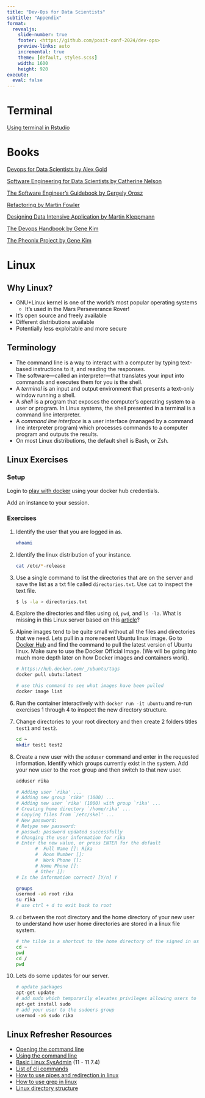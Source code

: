 ```yaml
---
title: "Dev-Ops for Data Scientists"
subtitle: "Appendix"
format: 
  revealjs:
    slide-number: true
    footer: <https://github.com/posit-conf-2024/dev-ops>
    preview-links: auto
    incremental: true
    theme: [default, styles.scss]
    width: 1600
    height: 920
execute: 
  eval: false
---
```


# Terminal

[Using terminal in Rstudio](https://support.posit.co/hc/en-us/articles/115010737148-Using-the-RStudio-Terminal-in-the-RStudio-IDE)

# Books

[Devops for Data Scientists by Alex Gold](https://duckduckgo.com/?q=Devops+for+Data+Scientists+by+Alex+Gold&atb=v368-1&ia=web)

[Software Engineering for Data Scientists by Catherine Nelson](https://www.oreilly.com/library/view/software-engineering-for/9781098136192/)

[The Software Engineer's Guidebook by Gergely Orosz](https://www.amazon.com/Software-Engineers-Guidebook-Navigating-positions/dp/908338182X)

[Refactoring by Martin Fowler](https://www.amazon.com/Refactoring-Improving-Existing-Addison-Wesley-Signature/dp/0134757599/ref=sr_1_1?crid=3EX7ZV7R4TKDD&dib=eyJ2IjoiMSJ9.giuVwdwHU2vV4jZdEOG42K156Rd4xYc5RwAw_jn1t3p_jueP0VtiDXxo8LAk-_rM4UCjlbK7972UOccnHIBZ_nsxT6DspQuLKsR7UU2WDN1KZxWcuK0P_xM0HAmgsOgE5oUQETMGWKauva3xY6gMWlFecGWhoKDkkJP-AAGFyqo27fq32I0JUGwhvHqSPVbTJ5uJmd-ha4ufODIuqRk_7_znNm2NHCx88ee8hUe-TZI.opkgauCXux00G0FvBD1sQYTatEiNZIzOufbkem5DVQY&dib_tag=se&keywords=martin+fowler&qid=1723271573&s=books&sprefix=martin+fowler%2Cstripbooks%2C137&sr=1-1)

[Designing Data Intensive Application by Martin Kleppmann](https://www.amazon.com/Designing-Data-Intensive-Applications-Reliable-Maintainable/dp/1449373321/ref=sr_1_1?crid=39OK9MKBPYBJW&dib=eyJ2IjoiMSJ9.i1bUGZK7N-KyWM2sQR7-B5A2Dnm9xPY5y50567s-YrPeT1SIT1UVdflLBXkStgPglnpOUmpRnOW0sL-b1-QsCmce3FB7suyPQDTm4I7JCVmY0fTLdPHSb6Tr16KEpjqsKKdiUwL3CVPgzKUTUiHSEv06sXbtg3zmWoFzIE8QDkXdxtfbWi9wNLaGXGZkl1WkylYy54qBJNAH7NT70w5QPPqrRc7f3r9-Y6hVkBohhaE.mTVuh0DoZ3O_hZ4_fGQC-g_xKr2WKqoqUB8QwoheytM&dib_tag=se&keywords=designing+data-intensive+applications&qid=1723271606&s=books&sprefix=designing+da%2Cstripbooks%2C135&sr=1-1)

[The Devops Handbook by Gene Kim](https://www.amazon.com/DevOps-Handbook-World-Class-Reliability-Organizations-ebook/dp/B09G2GS39R/ref=sr_1_1?crid=ZX3NBIGLT7HF&dib=eyJ2IjoiMSJ9.tU_xGHE5-CQjKnzx0OYS3gcb_iQ7kQZGesovaR08fVEVD8O0-aEkpMto67C_wq8iqr9P5alKZZ4V7Cpfg3RUzWAd74-5qXHMJn55LFoZiKE8pYUnI_PY15J4nW6QQnF1LWUCWltMlfuwAjLIwECvb2g6R0ByxZxfN7g2JETEfCYaj3noIoIG_ULTXP_tSyHGX5wbf-G6ibcBQaZRW9Lq6tSLrwNwgI0QjXmzu1yYm-Q.60X0uYX3EBjN_Iq0x33E_c5PAT2Resg_ylQ4IS0Kpl4&dib_tag=se&keywords=devops&qid=1723271643&s=books&sprefix=devop%2Cstripbooks%2C135&sr=1-1)

[The Pheonix Project by Gene Kim](https://www.amazon.com/The-Phoenix-Project-audiobook/dp/B00VATFAMI/ref=sr_1_3?crid=ZX3NBIGLT7HF&dib=eyJ2IjoiMSJ9.tU_xGHE5-CQjKnzx0OYS3gcb_iQ7kQZGesovaR08fVEVD8O0-aEkpMto67C_wq8iqr9P5alKZZ4V7Cpfg3RUzWAd74-5qXHMJn55LFoZiKE8pYUnI_PY15J4nW6QQnF1LWUCWltMlfuwAjLIwECvb2g6R0ByxZxfN7g2JETEfCYaj3noIoIG_ULTXP_tSyHGX5wbf-G6ibcBQaZRW9Lq6tSLrwNwgI0QjXmzu1yYm-Q.60X0uYX3EBjN_Iq0x33E_c5PAT2Resg_ylQ4IS0Kpl4&dib_tag=se&keywords=devops&qid=1723271643&s=books&sprefix=devop%2Cstripbooks%2C135&sr=1-3)

# Linux

## Why Linux?

-   GNU+Linux kernel is one of the world's most popular operating systems
    -   It's used in the Mars Perseverance Rover!
-   It's open source and freely available
-   Different distributions available
-   Potentially less exploitable and more secure

## Terminology

-   The command line is a way to interact with a computer by typing text-based instructions to it, and reading the responses.
-   The software---called an interpreter---that translates your input into commands and executes them for you is the shell.
-   A *terminal* is an input and output environment that presents a text-only window running a shell.
-   A *shell* is a program that exposes the computer's operating system to a user or program. In Linux systems, the shell presented in a terminal is a command line interpreter.
-   A *command line interface* is a user interface (managed by a command line interpreter program) which processes commands to a computer program and outputs the results.
-   On most Linux distributions, the default shell is Bash, or Zsh.

## Linux Exercises

### Setup

Login to [play with docker](https://labs.play-with-docker.com/) using your docker hub credentials.

Add an instance to your session.

### Exercises

1.  Identify the user that you are logged in as.

    ```bash
    whoami
    ```

2.  Identify the linux distribution of your instance.

    ```bash
    cat /etc/*-release
    ```

3.  Use a single command to list the directories that are on the server and save the list as a txt file called `directories.txt`. Use `cat` to inspect the text file.

    ```bash
    $ ls -la > directories.txt
    ```

4.  Explore the directories and files using `cd`, `pwd`, and `ls -la`. What is missing in this Linux server based on this [article](https://www.howtogeek.com/117435/htg-explains-the-linux-directory-structure-explained/)?

5.  Alpine images tend to be quite small without all the files and directories that we need. Lets pull in a more recent Ubuntu linux image. Go to [Docker Hub](hub.docker.com) and find the command to pull the latest version of Ubuntu linux. Make sure to use the Docker Official Image. (We will be going into much more depth later on how Docker images and containers work).

    ```bash
    # https://hub.docker.com/_/ubuntu/tags
    docker pull ubutu:latest

    # use this command to see what images have been pulled
    docker image list 
    ```

6.  Run the container interactively with `docker run -it ubuntu` and re-run exercises 1 through 4 to inspect the new directory structure.

7.  Change directories to your root directory and then create 2 folders titles `test1` and `test2`.

    ```bash
    cd ~
    mkdir test1 test2
    ```

8.  Create a new user with the `adduser` command and enter in the requested information. Identify which groups currently exist in the system. Add your new user to the `root` group and then switch to that new user.

    ```bash
    adduser rika

    # Adding user `rika' ...
    # Adding new group `rika' (1000) ...
    # Adding new user `rika' (1000) with group `rika' ...
    # Creating home directory `/home/rika' ...
    # Copying files from `/etc/skel' ...
    # New password: 
    # Retype new password: 
    # passwd: password updated successfully
    # Changing the user information for rika
    # Enter the new value, or press ENTER for the default
           #  Full Name []: Rika
           #  Room Number []: 
           #  Work Phone []: 
           # Home Phone []: 
           # Other []: 
    # Is the information correct? [Y/n] Y

    groups
    usermod -aG root rika 
    su rika
    # use ctrl + d to exit back to root

    ```

9.  `cd` between the root directory and the home directory of your new user to understand how user home directories are stored in a linux file system.

    ```bash
    # the tilde is a shortcut to the home directory of the signed in user
    cd ~ 
    pwd
    cd /
    pwd
    ```

10. Lets do some updates for our server.

    ```bash
    # update packages
    apt-get update
    # add sudo which temporarily elevates privileges allowing users to complete sensitive tasks without logging in as the root user
    apt-get install sudo
    # add your user to the sudoers group
    usermod -aG sudo rika
    ```

## Linux Refresher Resources

-   [Opening the command line](https://do4ds.com/chapters/sec2/2-1-cmd-line.html)
-   [Using the command line](https://do4ds.com/chapters/sec2/2-2-cmd-line-use.html)
-   [Basic Linux SysAdmin](https://do4ds.com/chapters/sec3/3-2-linux-admin.html) (11 - 11.7.4)
-   [List of cli commands](https://business-science.github.io/shiny-production-with-aws-book/linux-command-line-interface-cli.html)
-   [How to use pipes and redirection in linux](https://www.maketecheasier.com/pipes-redirection-for-linux-command-line/)
-   [How to use grep in linux](https://www.howtogeek.com/496056/how-to-use-the-grep-command-on-linux/)
-   [Linux directory structure](https://www.howtogeek.com/117435/htg-explains-the-linux-directory-structure-explained/)
